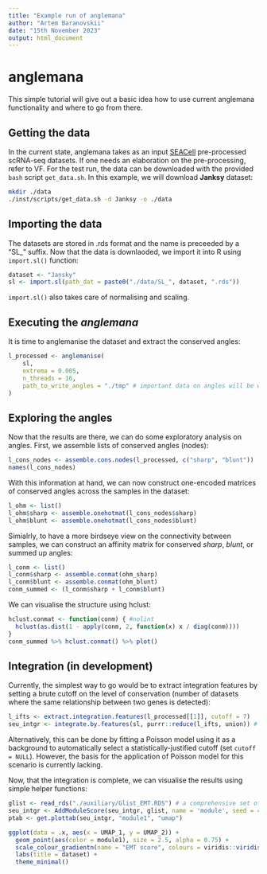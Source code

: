```yaml
---
title: "Example run of anglemana"
author: "Artem Baranovskii"
date: "15th November 2023"
output: html_document
---
```


# anglemana

This simple tutorial will give out a basic idea how to use current anglemana functionality and where to go from there.

## Getting the data

In the current state, anglemana takes as an input [SEACell](https://www.nature.com/articles/s41587-023-01716-9) pre-processed scRNA-seq datasets. If one needs an elaboration on the pre-processing, refer to VF.
For the test run, the data can be downloaded with the provided ``bash`` script ``get_data.sh``. In this example, we will download **Janksy** dataset:
```bash
mkdir ./data
./inst/scripts/get_data.sh -d Janksy -o ./data
```

## Importing the data

The datasets are stored in .rds format and the name is preceeded by a "SL_" suffix.
Now that the data is downlaoded, we import it into R using ``import.sl()`` function:
```R
dataset <- "Jansky"
sl <- import.sl(path_dat = paste0("./data/SL_", dataset, ".rds"))
```
``import.sl()`` also takes care of normalising and scaling.

## Executing the *anglemana*

It is time to anglemanise the dataset and extract the conserved angles:
```R
l_processed <- anglemanise(
    sl,
    extrema = 0.005,
    n_threads = 16,
    path_to_write_angles = "./tmp" # important data on angles will be written to this directory
)
```

## Exploring the angles

Now that the results are there, we can do some exploratory analysis on angles. First, we assemble lists of conserved angles (nodes):
```R
l_cons_nodes <- assemble.cons.nodes(l_processed, c("sharp", "blunt"))
names(l_cons_nodes)
```

With this information at hand, we can now construct one-encoded matrices of conserved angles across the samples in the dataset:
```R
l_ohm <- list()
l_ohm$sharp <- assemble.onehotmat(l_cons_nodes$sharp)
l_ohm$blunt <- assemble.onehotmat(l_cons_nodes$blunt)
```

Simialrly, to have a more birdseye view on the connectivity between samples, we can construct an affinity matrix for conserved *sharp*, *blunt*, or summed up angles:
```R
l_conm <- list()
l_conm$sharp <- assemble.conmat(ohm_sharp)
l_conm$blunt <- assemble.conmat(ohm_blunt)
conm_summed <- (l_conm$sharp + l_conm$blunt)
```

We can visualise the structure using hclust:
```R
hclust.conmat <- function(conm) { #nolint
  hclust(as.dist(1 - apply(conm, 2, function(x) x / diag(conm))))
}
conm_summed %>% hclust.conmat() %>% plot()
```

## Integration (in development)

Currently, the simplest way to go would be to extract integration features by setting a brute cutoff on the level of conservation (number of datasets where the same relationship between two genes is detected):
```R
l_ifts <- extract.integration.features(l_processed[[1]], cutoff = 7)
seu_intgr <- integrate.by.features(sl, purrr::reduce(l_ifts, union)) # possible to provide custom integration order
```
Alternatively, this can be done by fitting a Poisson model using it as a background to automatically select a statistically-justified cutoff (set ``cutoff = NULL``). However, the basis for the application of Poisson model for this scenario is currently lacking.

Now, that the integration is complete, we can visualise the results using simple helper functions:
```R
glist <- read_rds("./auxiliary/Glist_EMT.RDS") # a comprehensive set of genes representative of EMT
seu_intgr <- AddModuleScore(seu_intgr, glist, name = 'module', seed = 42)
ptab <- get.plottab(seu_intgr, "module1", "umap")

ggplot(data = .x, aes(x = UMAP_1, y = UMAP_2)) + 
  geom_point(aes(color = module1), size = 2.5, alpha = 0.75) + 
  scale_colour_gradientn(name = "EMT score", colours = viridis::viridis(100)) + 
  labs(title = dataset) +
  theme_minimal()
```